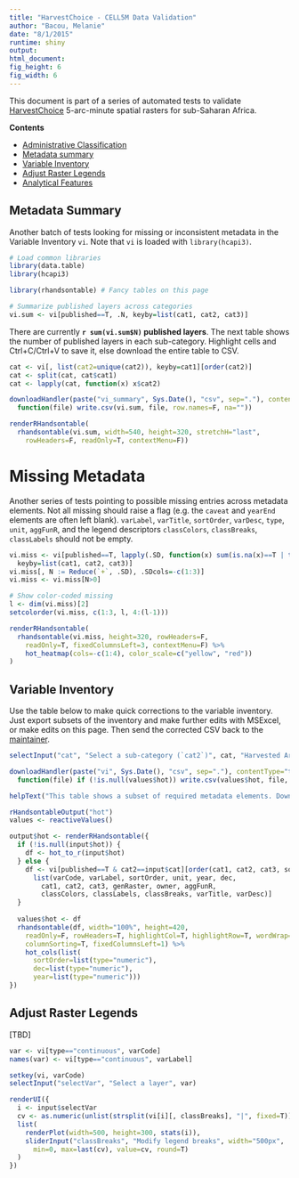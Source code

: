 ```yaml
---
title: "HarvestChoice - CELL5M Data Validation"
author: "Bacou, Melanie"
date: "8/1/2015"
runtime: shiny
output: 
html_document: 
fig_height: 6
fig_width: 6
---
```


This document is part of a series of automated tests to validate [HarvestChoice](http://harvestchoice.org/data) 5-arc-minute spatial rasters for sub-Saharan Africa.

**Contents**

- [Administrative Classification](index.Rmd)
- [Metadata summary](#metadata-summary)
- [Variable Inventory](#variable-inventory)
- [Adjust Raster Legends](#adjust-raster-legends)
- [Analytical Features](toolsValidate.Rmd)

## Metadata Summary

Another batch of tests looking for missing or inconsistent metadata in the Variable Inventory `vi`. Note that `vi` is loaded with `library(hcapi3)`.

```r
# Load common libraries
library(data.table)
library(hcapi3)
```

```r
library(rhandsontable) # Fancy tables on this page

# Summarize published layers across categories
vi.sum <- vi[published==T, .N, keyby=list(cat1, cat2, cat3)]
```

There are currently **`r sum(vi.sum$N)` published layers**. The next table shows the number of published layers in each sub-category. Highlight cells and Ctrl+C/Ctrl+V to save it, else download the entire table to CSV.

```r

cat <- vi[, list(cat2=unique(cat2)), keyby=cat1][order(cat2)]
cat <- split(cat, cat$cat1)
cat <- lapply(cat, function(x) x$cat2)

downloadHandler(paste("vi_summary", Sys.Date(), "csv", sep="."), contentType="text/csv", 
  function(file) write.csv(vi.sum, file, row.names=F, na=""))

renderRHandsontable(
  rhandsontable(vi.sum, width=540, height=320, stretchH="last",
    rowHeaders=F, readOnly=T, contextMenu=F))

```


# Missing Metadata

Another series of tests pointing to possible missing entries across metadata elements. Not all missing should raise a flag (e.g. the `caveat` and `yearEnd` elements are often left blank). `varLabel`, `varTitle`, `sortOrder`, `varDesc`, `type`, `unit`, `aggFunR`, and the legend descriptors `classColors`, `classBreaks`, `classLabels` should not be empty.

```r

vi.miss <- vi[published==T, lapply(.SD, function(x) sum(is.na(x)==T | trimws(x)=="", na.rm=T)),
  keyby=list(cat1, cat2, cat3)]
vi.miss[, N := Reduce(`+`, .SD), .SDcols=-c(1:3)]
vi.miss <- vi.miss[N>0]
```

```r
# Show color-coded missing
l <- dim(vi.miss)[2]
setcolorder(vi.miss, c(1:3, l, 4:(l-1)))

renderRHandsontable(
  rhandsontable(vi.miss, height=320, rowHeaders=F, 
    readOnly=T, fixedColumnsLeft=3, contextMenu=F) %>%
    hot_heatmap(cols=-c(1:4), color_scale=c("yellow", "red"))
)

```


## Variable Inventory

Use the table below to make quick corrections to the variable inventory. Just export subsets of the inventory and make further edits with MSExcel, or make edits on this page. Then send the corrected CSV back to the [maintainer](mailto:m.bacou@cgiar.org).


```r

selectInput("cat", "Select a sub-category (`cat2`)", cat, "Harvested Area")

downloadHandler(paste("vi", Sys.Date(), "csv", sep="."), contentType="text/csv", 
  function(file) if (!is.null(values$hot)) write.csv(values$hot, file, row.names=F, na=""))

helpText("This table shows a subset of required metadata elements. Download to CSV and e-mail your edits back to the maintainer. You can make change in this table but will still need to download a CSV and e-mail it back.")

rHandsontableOutput("hot")
values <- reactiveValues()

output$hot <- renderRHandsontable({
  if (!is.null(input$hot)) {
    df <- hot_to_r(input$hot)
  } else {
    df <- vi[published==T & cat2==input$cat][order(cat1, cat2, cat3, sortOrder), 
      list(varCode, varLabel, sortOrder, unit, year, dec, 
        cat1, cat2, cat3, genRaster, owner, aggFunR, 
        classColors, classLabels, classBreaks, varTitle, varDesc)]
  }
  
  values$hot <- df
  rhandsontable(df, width="100%", height=420,
    readOnly=F, rowHeaders=T, highlightCol=T, highlightRow=T, wordWrap=F,
    columnSorting=T, fixedColumnsLeft=1) %>%
    hot_cols(list(
      sortOrder=list(type="numeric"), 
      dec=list(type="numeric"), 
      year=list(type="numeric")))
})

```


## Adjust Raster Legends

[TBD]

```r
var <- vi[type=="continuous", varCode]
names(var) <- vi[type=="continuous", varLabel]

setkey(vi, varCode)
selectInput("selectVar", "Select a layer", var)

renderUI({
  i <- input$selectVar
  cv <- as.numeric(unlist(strsplit(vi[i][, classBreaks], "|", fixed=T)))
  list(
    renderPlot(width=500, height=300, stats(i)),
    sliderInput("classBreaks", "Modify legend breaks", width="500px",
      min=0, max=last(cv), value=cv, round=T)
  )
})


```

